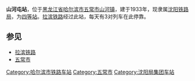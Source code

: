 {{Infobox China railway station
|车站名称 = 山河屯站
|图片 = 
|图片介绍 = 
|其他名称 = 
|车站拼音 = Shanhetun
|英文名称 = Shanhetun Railway Station
|车站代码 = 62735
|电报码 = SHL<ref>{{cite book|author=铁道部电子计算技术中心, 铁道部运输局|title=铁路车站站名代码表：TMIS使用|publisher=中国铁道出版社|location=北京|year=1998|isbn=9787113030995|pages=159}}</ref>
|拼音码 = SHT
|车站位置 = [[黑龙江省|黑龙江省]][[哈尔滨市|哈尔滨市]][[五常市|五常市]][[山河镇|山河镇]]
|坐标 = {{coord|44.694283|127.205097|display=inline,title}}
|归属 = [[沈阳铁路局|沈阳铁路局]]
|线路 = [[拉滨铁路|拉滨铁路]]
|车站等级 = [[四等站_(中铁)|四等站]]
|月台数目 = 
}}
'''山河屯站'''，位于[[黑龙江省|黑龙江省]][[哈尔滨市|哈尔滨市]][[五常市|五常市]][[山河镇|山河镇]]，建于1933年，现隶属[[沈阳铁路局|沈阳铁路局]]，为[[四等站_(中铁)|四等站]]。[[拉滨铁路|拉滨铁路]]经过此站，每天有3对列车在此停靠。

== 参见 ==
*[[拉滨铁路|拉滨铁路]]
*[[五常市|五常市]]

{{拉滨铁路}}
{{China-rail-stub}}
[[Category:哈尔滨市铁路车站|Category:哈尔滨市铁路车站]]
[[Category:五常市|Category:五常市]]
[[Category:沈阳局集团车站|Category:沈阳局集团车站]]